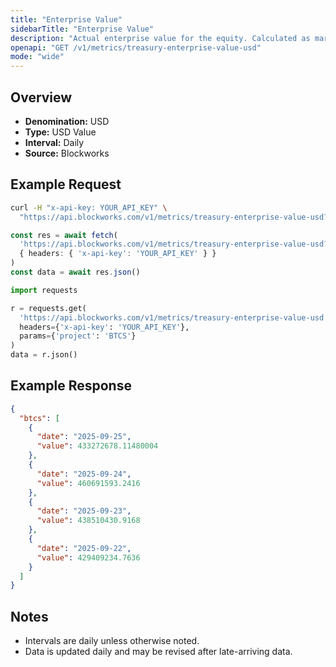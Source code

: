 ```yaml
---
title: "Enterprise Value"
sidebarTitle: "Enterprise Value"
description: "Actual enterprise value for the equity. Calculated as market cap - liabilities + assets"
openapi: "GET /v1/metrics/treasury-enterprise-value-usd"
mode: "wide"
---
```


## Overview

- **Denomination:** USD
- **Type:** USD Value
- **Interval:** Daily
- **Source:** Blockworks

## Example Request

<CodeGroup>

```bash cURL
curl -H "x-api-key: YOUR_API_KEY" \
  "https://api.blockworks.com/v1/metrics/treasury-enterprise-value-usd?project=BTCS"
```

```typescript TypeScript
const res = await fetch(
  'https://api.blockworks.com/v1/metrics/treasury-enterprise-value-usd?project=BTCS',
  { headers: { 'x-api-key': 'YOUR_API_KEY' } }
)
const data = await res.json()
```

```python Python
import requests

r = requests.get(
  'https://api.blockworks.com/v1/metrics/treasury-enterprise-value-usd',
  headers={'x-api-key': 'YOUR_API_KEY'},
  params={'project': 'BTCS'}
)
data = r.json()
```

</CodeGroup>

## Example Response

```json
{
  "btcs": [
    {
      "date": "2025-09-25",
      "value": 433272678.11480004
    },
    {
      "date": "2025-09-24",
      "value": 460691593.2416
    },
    {
      "date": "2025-09-23",
      "value": 438510430.9168
    },
    {
      "date": "2025-09-22",
      "value": 429409234.7636
    }
  ]
}
```

## Notes
- Intervals are daily unless otherwise noted.
- Data is updated daily and may be revised after late-arriving data.